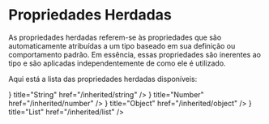 # Propriedades Herdadas

As propriedades herdadas referem-se às propriedades que são automaticamente atribuídas a um tipo baseado em sua definição ou comportamento padrão. Em essência, essas propriedades são inerentes ao tipo e são aplicadas independentemente de como ele é utilizado.

Aqui está a lista das propriedades herdadas disponíveis:


<Cards>
  <Card icon={<CaseSensitive />} title="String" href="/inherited/string" />
  <Card icon={<Hash />} title="Number" href="/inherited/number" />
  <Card icon={<Braces />} title="Object" href="/inherited/object" />
  <Card icon={<Brackets />} title="List" href="/inherited/list" />
</Cards>